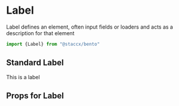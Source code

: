 
<Meta title="Components|Forms/Label" component={Label}/>


# Label
Label defines an element, often input fields or loaders and acts as a description for that element


```javascript
import {Label} from "@staccx/bento"
```


## Standard Label

<Preview>
  <Story name="Standard">
   <Label >This is a label</Label>
  </Story>
</Preview>



## Props for Label
<Props of={Label} />
